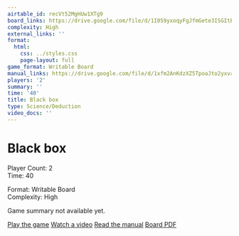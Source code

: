 ```yaml
---
airtable_id: recVt52MgHUw1XTg9
board_links: https://drive.google.com/file/d/1I059yxoqyFgJfmGete3ISGItB2vOMvbQ/view?usp=drive_link
complexity: High
external_links: ''
format:
  html:
    css: ../styles.css
    page-layout: full
game_format: Writable Board
manual_links: https://drive.google.com/file/d/1xfm2AnKdzXZ5TpoaJto2yxvae1hz4aEO/view?usp=drive_link
players: '2'
summary: ''
time: '40'
title: Black box
type: Science/Deduction
video_docs: ''
---
```


# Black box

:::{.game-info-box}
:::{.game-stats}
:::{.left-stats}
Player Count: 2  
Time: 40
:::
:::{.right-stats}
Format: Writable Board  
Complexity: High
:::
:::
:::

Game summary not available yet.

:::{.game-actions}
<a href="#" class="btn btn-play disabled-button"><i class="fa fa-gamepad"></i> Play the game</a>
<a href="#" class="btn btn-watch disabled-button"><i class="fa fa-video"></i> Watch a video</a>
<a href="https://drive.google.com/file/d/1xfm2AnKdzXZ5TpoaJto2yxvae1hz4aEO/view?usp=drive_link" class="btn btn-manual"><i class="fa fa-book"></i> Read the manual</a>
<a href="https://drive.google.com/file/d/1I059yxoqyFgJfmGete3ISGItB2vOMvbQ/view?usp=drive_link" class="btn btn-board"><i class="fa fa-file-pdf"></i> Board PDF</a>
::: 


<script src="https://giscus.app/client.js"
data-repo="gamesweplay-ccl/gamesweplay-ccl.github.io"
data-repo-id="R_kgDOOLGMiQ"
data-category="Announcements"
data-category-id="DIC_kwDOOLGMic4CoVQN"
data-mapping="title"
data-strict="0"
data-reactions-enabled="1"
data-emit-metadata="0"
data-input-position="bottom"
data-theme="light"
data-lang="en"
crossorigin="anonymous"
async>
</script>
        
